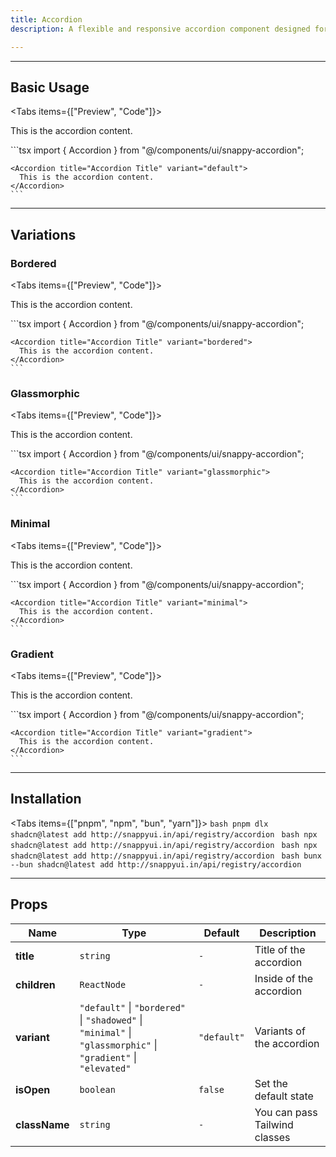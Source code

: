 ```yaml
---
title: Accordion
description: A flexible and responsive accordion component designed for seamless modern UI experiences.

---
```




---

## Basic Usage

<Tabs items={["Preview", "Code"]}>
  <Tab value="Preview">
    <div className="flex flex-col items-center justify-center mb-6 rounded-lg py-5 px-5">
      <Accordion title="Accordion Title" variant="default">
        This is the accordion content.
      </Accordion>
    </div>
  </Tab>

  <Tab value="Code">
    ```tsx
    import { Accordion } from "@/components/ui/snappy-accordion";

    <Accordion title="Accordion Title" variant="default">
      This is the accordion content.
    </Accordion>
    ```
  </Tab>
</Tabs>

---

## Variations

### Bordered

<Tabs items={["Preview", "Code"]}>
  <Tab value="Preview">
    <div className="flex flex-col items-center justify-center mb-6 rounded-lg py-5 px-5">
      <Accordion title="Accordion Title" variant="bordered">
        This is the accordion content.
      </Accordion>
    </div>
  </Tab>

  <Tab value="Code">
    ```tsx
    import { Accordion } from "@/components/ui/snappy-accordion";

    <Accordion title="Accordion Title" variant="bordered">
      This is the accordion content.
    </Accordion>
    ```
  </Tab>
</Tabs>

### Glassmorphic

<Tabs items={["Preview", "Code"]}>
  <Tab value="Preview">
    <div className="flex flex-col items-center justify-center mb-6 rounded-lg py-5 px-5">
      <Accordion title="Accordion Title" variant="glassmorphic">
        This is the accordion content.
      </Accordion>
    </div>
  </Tab>

  <Tab value="Code">
    ```tsx
    import { Accordion } from "@/components/ui/snappy-accordion";

    <Accordion title="Accordion Title" variant="glassmorphic">
      This is the accordion content.
    </Accordion>
    ```
  </Tab>
</Tabs>

### Minimal

<Tabs items={["Preview", "Code"]}>
  <Tab value="Preview">
    <div className="flex flex-col items-center justify-center mb-6 rounded-lg py-5 px-5">
      <Accordion title="Accordion Title" variant="minimal">
        This is the accordion content.
      </Accordion>
    </div>
  </Tab>

  <Tab value="Code">
    ```tsx
    import { Accordion } from "@/components/ui/snappy-accordion";

    <Accordion title="Accordion Title" variant="minimal">
      This is the accordion content.
    </Accordion>
    ```
  </Tab>
</Tabs>

### Gradient

<Tabs items={["Preview", "Code"]}>
  <Tab value="Preview">
    <div className="flex flex-col items-center justify-center mb-6 rounded-lg py-5 px-5">
      <Accordion title="Accordion Title" variant="gradient">
        This is the accordion content.
      </Accordion>
    </div>
  </Tab>

  <Tab value="Code">
    ```tsx
    import { Accordion } from "@/components/ui/snappy-accordion";

    <Accordion title="Accordion Title" variant="gradient">
      This is the accordion content.
    </Accordion>
    ```
  </Tab>
</Tabs>

---

## Installation

<Tabs items={["pnpm", "npm", "bun", "yarn"]}>
  <Tab value="pnpm">
    ```bash
    pnpm dlx shadcn@latest add http://snappyui.in/api/registry/accordion
    ```
  </Tab>
  <Tab value="npm">
    ```bash
    npx shadcn@latest add http://snappyui.in/api/registry/accordion
    ```
  </Tab>
  <Tab value="yarn">
    ```bash
    npx shadcn@latest add http://snappyui.in/api/registry/accordion
    ```
  </Tab>
  <Tab value="bun">
    ```bash
    bunx --bun shadcn@latest add http://snappyui.in/api/registry/accordion
    ```
  </Tab>
</Tabs>

---

## Props

| Name          | Type                                                                                                           | Default          | Description                  |
| ------------- | -------------------------------------------------------------------------------------------------------------- | ---------------- | -----------------------------|
| **title**     | `string`                                                                                                       | `-`              | Title of the accordion       |
| **children**  | `ReactNode`                                                                                                    | `-`              | Inside of the accordion      |
| **variant**   | `"default"` \| `"bordered"` \| `"shadowed"` \| `"minimal"` \| `"glassmorphic"` \| `"gradient"` \| `"elevated"` | `"default"`      | Variants of the accordion    |
| **isOpen**    | `boolean`                                                                                                      | `false`          | Set the default state        |
| **className** | `string`                                                                                                       | `-`              | You can pass Tailwind classes|
